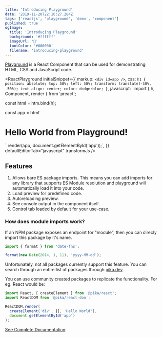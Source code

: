 ```yaml
---
title: 'Introducing Playground'
date: '2019-11-20T22:10:27.284Z'
tags: ['reactjs', 'playground', 'demo', 'component']
published: true
ogImage:
  title: 'Introducing Playground'
  background: '#ffffff'
  imageUrl: '🥳'
  fontColor: '#000000'
  filename: 'introducing-playground'
---
```



[Playground](https://github.com/agneym/playground) is a React Component that can be used for demonstrating HTML, CSS and JavaScript code.

<ReactPlayground
  initialSnippet={{
    markup: `<div id=app />`,
    css: `h1 {
    position: absolute;
    top: 50%;
    left: 50%;
    transform: translate(-50%, -50%);
    text-align: center;
    color: dodgerblue;
    }`,
    javascript: `import { h, Component, render } from 'preact';
 
const html = htm.bind(h);
 
const app = html\`<h1>Hello World from Playground!</h1>\`
render(app, document.getElementById('app'));`,
  }}
  defaultEditorTab="javascript"
  transformJs
/>

## Features

1. Allows bare ES package imports. This means you can add imports for any library that supports ES Module resolution and playground will automatically load it into your code.
1. Load preview for predefined code.
1. Autoreloading preview.
1. See console output in the component itself.
1. Control tab loaded by default for your use-case.

### How does module imports work?

If an NPM package exposes an endpoint for "module", then you can direcly import this package by it's name.

```js
import { format } from 'date-fns';

format(new Date(2014, 1, 11), 'yyyy-MM-dd');
```

Unfortunately, not all packages currently support this feature. You can search through an entire list of packages through [pika.dev](https://pika.dev).

You can use community created packages to replicate the functionality. For eg. React would be:

```js
import React, { createElement } from '@pika/react';
import ReactDOM from '@pika/react-dom';

ReactDOM.render(
  createElement('div', {}, 'Hello World'),
  document.getElementById('app')
);
```

[See Complete Documentation](https://github.com/agneym/playground)
